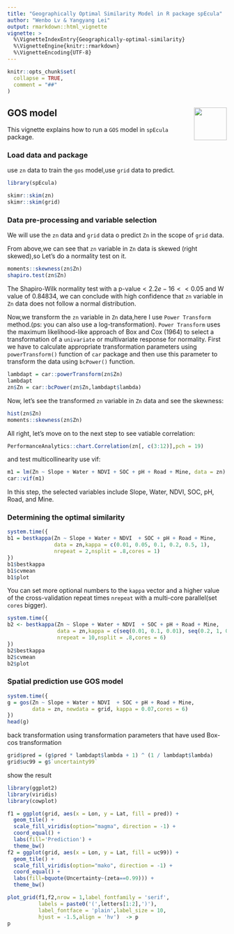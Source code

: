 ```yaml
---
title: "Geographically Optimal Similarity Model in R package spEcula"
author: "Wenbo Lv & Yangyang Lei"
output: rmarkdown::html_vignette
vignette: >
  %\VignetteIndexEntry{Geographically-optimal-similarity}
  %\VignetteEngine{knitr::rmarkdown}
  %\VignetteEncoding{UTF-8}
---
```


```r
knitr::opts_chunk$set(
  collapse = TRUE,
  comment = "##"
)
```

##  GOS model <img src="../man/figures/logo.png" align="right" height="75"/>

This vignette explains how to run a `GOS` model in `spEcula` package.

### Load data and package

use `zn` data to train the `gos` model,use `grid` data to predict.

```r
library(spEcula)

skimr::skim(zn)
skimr::skim(grid)
```

### Data pre-processing and variable selection

We will use the `zn` data and `grid` data o predict `Zn` in the scope of `grid` data.

From above,we can see that `zn` variable in `Zn` data is skewed (right skewed),so Let's 
do a normality test on it.

```r
moments::skewness(zn$Zn)
shapiro.test(zn$Zn)
```

The Shapiro-Wilk normality test with a $\text{p-value} < 2.2e-16 << 0.05$ and W value of $0.84834$, we can conclude with high confidence that `zn` variable in `Zn` data does not follow a normal distribution.

Now,we transform the `zn` variable in `Zn` data,here I use `Power Transform` method.(ps: you can also use a log-transformation). `Power Transform` uses the maximum likelihood-like approach of Box and Cox (1964) to select a transformation of a `univariate` or multivariate response for normality. First we have to calculate appropriate transformation parameters using `powerTransform()` function of `car` package and then use this parameter to transform the data using `bcPower()` function.

```r
lambdapt = car::powerTransform(zn$Zn)
lambdapt
zn$Zn = car::bcPower(zn$Zn,lambdapt$lambda)
```

Now, let's see the transformed `zn` variable in `Zn` data and see the skewness:

```r
hist(zn$Zn)
moments::skewness(zn$Zn)
```

All right, let's move on to the next step to see vatiable correlation:

```r
PerformanceAnalytics::chart.Correlation(zn[, c(3:12)],pch = 19)
```

and test multicollinearity use vif:

```r
m1 = lm(Zn ~ Slope + Water + NDVI + SOC + pH + Road + Mine, data = zn)
car::vif(m1)
```

In this step, the selected variables include Slope, Water, NDVI, SOC, pH, Road, and Mine.

### Determining the optimal similarity

```r
system.time({
b1 = bestkappa(Zn ~ Slope + Water + NDVI  + SOC + pH + Road + Mine,
               data = zn,kappa = c(0.01, 0.05, 0.1, 0.2, 0.5, 1),
               nrepeat = 2,nsplit = .8,cores = 1)
})
b1$bestkappa
b1$cvmean
b1$plot
```

You can set more optional numbers to the `kappa` vector and a higher value of the cross-validation repeat times `nrepeat` with a multi-core parallel(set `cores` bigger).

```r
system.time({
b2 <- bestkappa(Zn ~ Slope + Water + NDVI  + SOC + pH + Road + Mine,
                data = zn,kappa = c(seq(0.01, 0.1, 0.01), seq(0.2, 1, 0.1)),
                nrepeat = 10,nsplit = .8,cores = 6)
})
b2$bestkappa
b2$cvmean
b2$plot
```

### Spatial prediction use GOS model

```r
system.time({
g = gos(Zn ~ Slope + Water + NDVI  + SOC + pH + Road + Mine,
        data = zn, newdata = grid, kappa = 0.07,cores = 6)
})
head(g)
```

back transformation using transformation parameters that have used Box-cos transformation

```r
grid$pred = (g$pred * lambdapt$lambda + 1) ^ (1 / lambdapt$lambda)
grid$uc99 = g$`uncertainty99`
```

show the result

```r
library(ggplot2)
library(viridis)
library(cowplot)

f1 = ggplot(grid, aes(x = Lon, y = Lat, fill = pred)) +
  geom_tile() +
  scale_fill_viridis(option="magma", direction = -1) + 
  coord_equal() +
  labs(fill='Prediction') +
  theme_bw() 
f2 = ggplot(grid, aes(x = Lon, y = Lat, fill = uc99)) +
  geom_tile() +
  scale_fill_viridis(option="mako", direction = -1) + 
  coord_equal() +
  labs(fill=bquote(Uncertainty~(zeta==0.99))) +
  theme_bw() 

plot_grid(f1,f2,nrow = 1,label_fontfamily = 'serif',
          labels = paste0('(',letters[1:2],')'),
          label_fontface = 'plain',label_size = 10,
          hjust = -1.5,align = 'hv')  -> p
p
```
